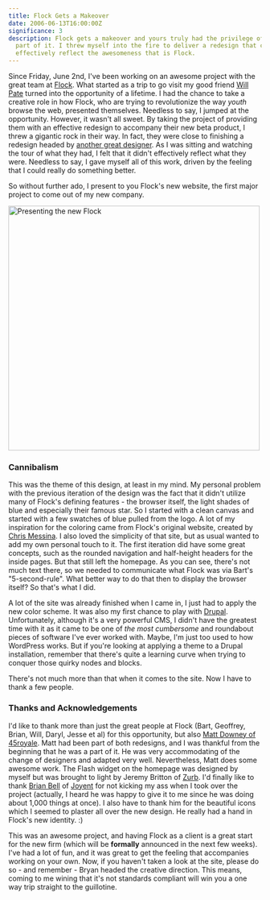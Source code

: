 ```yaml
---
title: Flock Gets a Makeover
date: 2006-06-13T16:00:00Z
significance: 3
description: Flock gets a makeover and yours truly had the privilege of being a
  part of it. I threw myself into the fire to deliver a redesign that could
  effectively reflect the awesomeness that is Flock.
---
```


Since Friday, June 2nd, I've been working on an awesome project with the great team at [Flock][1]. What started as a trip to go visit my good friend [Will Pate][2] turned into the opportunity of a lifetime. I had the chance to take a creative role in how Flock, who are trying to revolutionize the way _youth_ browse the web, presented themselves. Needless to say, I jumped at the opportunity. However, it wasn't all sweet. By taking the project of providing them with an effective redesign to accompany their new beta product, I threw a gigantic rock in their way. In fact, they were close to finishing a redesign headed by [another great designer][3]. As I was sitting and watching the tour of what they had, I felt that it didn't effectively reflect what they were. Needless to say, I gave myself all of this work, driven by the feeling that I could really do something better.

So without further ado, I present to you Flock's new website, the first major project to come out of my new company.

[<img src="https://static.flickr.com/46/166764603_cc5115d25d.jpg" width="500" height="486" alt="Presenting the new Flock" />][9]

### Cannibalism
This was the theme of this design, at least in my mind. My personal problem with the previous iteration of the design was the fact that it didn't utilize many of Flock's defining features - the browser itself, the light shades of blue and especially their famous star. So I started with a clean canvas and started with a few swatches of blue pulled from the logo. A lot of my inspiration for the coloring came from Flock's original website, created by [Chris Messina][4]. I also loved the simplicity of that site, but as usual wanted to add my own personal touch to it. The first iteration did have some great concepts, such as the rounded navigation and half-height headers for the inside pages. But that still left the homepage. As you can see, there's not much text there, so we needed to communicate what Flock was via Bart's "5-second-rule". What better way to do that then to display the browser itself? So that's what I did.

A lot of the site was already finished when I came in, I just had to apply the new color scheme. It was also my first chance to play with [Drupal][5]. Unfortunately, although it's a very powerful CMS, I didn't have the greatest time with it as it came to be one of _the most cumbersome_ and roundabout pieces of software I've ever worked with. Maybe, I'm just too used to how WordPress works. But if you're looking at applying a theme to a Drupal installation, remember that there's quite a learning curve when trying to conquer those quirky nodes and blocks.

There's not much more than that when it comes to the site. Now I have to thank a few people.

### Thanks and Acknowledgements
I'd like to thank more than just the great people at Flock (Bart, Geoffrey, Brian, Will, Daryl, Jesse et al) for this opportunity, but also [Matt Downey of 45royale][6]. Matt had been part of both redesigns, and I was thankful from the beginning that he was a part of it. He was very accommodating of the change of designers and adapted very well. Nevertheless, Matt does some awesome work. The Flash widget on the homepage was designed by myself but was brought to light by Jeremy Britton of [Zurb][7]. I'd finally like to thank [Brian Bell][3] of [Joyent][8] for not kicking my ass when I took over the project (actually, I heard he was happy to give it to me since he was doing about 1,000 things at once). I also have to thank him for the beautiful icons which I seemed to plaster all over the new design. He really had a hand in Flock's new identity. :)

This was an awesome project, and having Flock as a client is a great start for the new firm (which will be **formally** announced in the next few weeks). I've had a lot of fun, and it was great to get the feeling that accompanies working on your own. Now, if you haven't taken a look at the site, please do so - and remember - Bryan headed the creative direction. This means, coming to me wining that it's not standards compliant will win you a one way trip straight to the guillotine.

[1]: http://flock.com/
[2]: http://willpate.org/
[3]: http://bryanbell.com/
[4]: http://factoryjoe.com/
[5]: http://drupal.org/
[6]: http://45royale.com/
[7]: http://zurb.com/
[8]: http://joyent.com/
[9]: http://www.flickr.com/photos/avalonstar/166764603/
